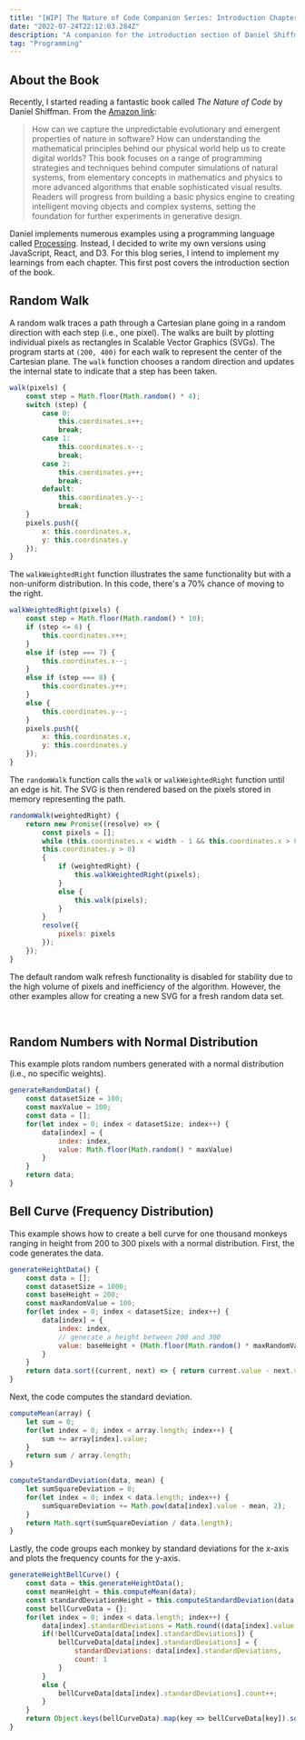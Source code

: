 ```yaml
---
title: "[WIP] The Nature of Code Companion Series: Introduction Chapter"
date: "2022-07-24T22:12:03.284Z"
description: "A companion for the introduction section of Daniel Shiffman's book."
tag: "Programming"
---
```


## About the Book
Recently, I started reading a fantastic book called *The Nature of Code* by Daniel Shiffman. From the [Amazon link](https://www.amazon.com/Nature-Code-Simulating-Natural-Processing/dp/0985930802):
> How can we capture the unpredictable evolutionary and emergent properties of nature in software? How can understanding the mathematical principles behind our physical world help us to create digital worlds? This book focuses on a range of programming strategies and techniques behind computer simulations of natural systems, from elementary concepts in mathematics and physics to more advanced algorithms that enable sophisticated visual results. Readers will progress from building a basic physics engine to creating intelligent moving objects and complex systems, setting the foundation for further experiments in generative design.

Daniel implements numerous examples using a programming language called [Processing](https://processing.org). Instead, I decided to write my own versions using JavaScript, React, and D3. For this blog series, I intend to implement my learnings from each chapter. This first post covers the introduction section of the book.

## Random Walk
A random walk traces a path through a Cartesian plane going in a random direction with each step (i.e., one pixel). The walks are built by plotting individual pixels as rectangles in Scalable Vector Graphics (SVGs). The program starts at `(200, 400)` for each walk to represent the center of the Cartesian plane. The `walk` function chooses a random direction and updates the internal state to indicate that a step has been taken.
```javascript
walk(pixels) {
    const step = Math.floor(Math.random() * 4);
    switch (step) {
        case 0:
            this.coordinates.x++;
            break;
        case 1:
            this.coordinates.x--;
            break;
        case 2:
            this.coordinates.y++;
            break;
        default:
            this.coordinates.y--;
            break;
    }
    pixels.push({
        x: this.coordinates.x,
        y: this.coordinates.y
    });
}
```

The `walkWeightedRight` function illustrates the same functionality but with a non-uniform distribution. In this code, there's a 70% chance of moving to the right.
```javascript
walkWeightedRight(pixels) {
    const step = Math.floor(Math.random() * 10);
    if (step <= 6) {
        this.coordinates.x++;
    }
    else if (step === 7) {
        this.coordinates.x--;
    }
    else if (step === 8) {
        this.coordinates.y++;
    }
    else {
        this.coordinates.y--;
    }
    pixels.push({
        x: this.coordinates.x,
        y: this.coordinates.y
    });
}
```

The `randomWalk` function calls the `walk` or `walkWeightedRight` function until an edge is hit. The SVG is then rendered based on the pixels stored in memory representing the path.
```javascript
randomWalk(weightedRight) {
    return new Promise((resolve) => {
        const pixels = [];
        while (this.coordinates.x < width - 1 && this.coordinates.x > 0 && this.coordinates.y < height - 1 &&
        this.coordinates.y > 0)
        {
            if (weightedRight) {
                this.walkWeightedRight(pixels);
            }
            else {
                this.walk(pixels);
            }
        }
        resolve({
            pixels: pixels
        });
    });
}
```
The default random walk refresh functionality is disabled for stability due to the high volume of pixels and inefficiency of the algorithm. However, the other examples allow for creating a new SVG for a fresh random data set.
<div>
    <RandomWalk weightedRight={false} buttonText={'Random Walk'}/>
</div>
<br />
<div>
    <RandomWalk weightedRight={true} buttonText={'Random Walk Weighted Right'}/>
</div>

## Random Numbers with Normal Distribution
This example plots random numbers generated with a normal distribution (i.e., no specific weights).

```javascript
generateRandomData() {
    const datasetSize = 100;
    const maxValue = 100;
    const data = [];
    for(let index = 0; index < datasetSize; index++) {
        data[index] = {
            index: index,
            value: Math.floor(Math.random() * maxValue)
        }
    }
    return data;
}
```

<div>
    <RandomNormalDistribution />
</div>

## Bell Curve (Frequency Distribution)
This example shows how to create a bell curve for one thousand monkeys ranging in height from 200 to 300 pixels with a normal distribution. First, the code generates the data.

```javascript
generateHeightData() {
    const data = [];
    const datasetSize = 1000;
    const baseHeight = 200;
    const maxRandomValue = 100;
    for(let index = 0; index < datasetSize; index++) {
        data[index] = {
            index: index,
            // generate a height between 200 and 300
            value: baseHeight + (Math.floor(Math.random() * maxRandomValue))
        }
    }
    return data.sort((current, next) => { return current.value - next.value });
}
```

Next, the code computes the standard deviation.

```javascript
computeMean(array) {
    let sum = 0;
    for(let index = 0; index < array.length; index++) {
        sum += array[index].value;
    }
    return sum / array.length;
}

computeStandardDeviation(data, mean) {
    let sumSquareDeviation = 0;
    for(let index = 0; index < data.length; index++) {
        sumSquareDeviation += Math.pow(data[index].value - mean, 2);
    }
    return Math.sqrt(sumSquareDeviation / data.length);
}
```

Lastly, the code groups each monkey by standard deviations for the x-axis and plots the frequency counts for the y-axis.

```javascript
generateHeightBellCurve() {
    const data = this.generateHeightData();
    const meanHeight = this.computeMean(data);
    const standardDeviationHeight = this.computeStandardDeviation(data, meanHeight);
    const bellCurveData = {};
    for(let index = 0; index < data.length; index++) {
        data[index].standardDeviations = Math.round((data[index].value - meanHeight) / standardDeviationHeight);
        if(!bellCurveData[data[index].standardDeviations]) {
            bellCurveData[data[index].standardDeviations] = {
                standardDeviations: data[index].standardDeviations,
                count: 1
            }
        }
        else {
            bellCurveData[data[index].standardDeviations].count++;
        }
    }
    return Object.keys(bellCurveData).map(key => bellCurveData[key]).sort((one, other) => { return one.standardDeviations - other.standardDeviations });
}
```

<div>
    <BellCurve />
</div>
